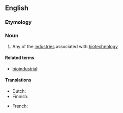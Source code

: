 ==English==

===Etymology===
{{prefix|en|bio|industry}}

===Noun===
{{en-noun|bioindustries}}

# Any of the [[industry|industries]] associated with [[biotechnology]]

====Related terms====
* [[bioindustrial]]

====Translations====
{{trans-top|industry associated with biotechnology}}
* Dutch: {{t+|nl|bio-industrie|f}}
* Finnish: {{t|fi|bioteollisuus}}
{{trans-mid}}
* French: {{t+|fr|bioindustrie|f}}
{{trans-bottom}}